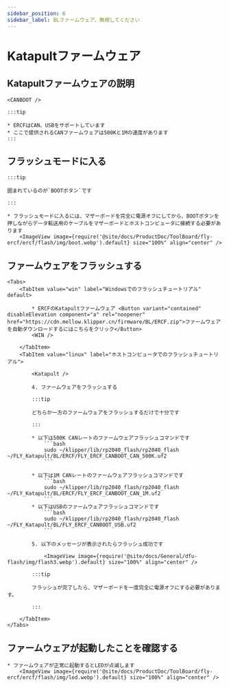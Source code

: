 ```yaml
---
sidebar_position: 6
sidebar_label: BLファームウェア、無視してください
---
```



# Katapultファームウェア

## Katapultファームウェアの説明

    <CANBOOT />

    :::tip

    * ERCFはCAN、USBをサポートしています
    * ここで提供されるCANファームウェアは500Kと1Mの速度があります
    :::

## フラッシュモードに入る

    :::tip

    囲まれているのが`BOOTボタン`です

    :::

    * フラッシュモードに入るには、マザーボードを完全に電源オフにしてから、BOOTボタンを押しながらデータ転送用のケーブルをマザーボードとホストコンピュータに接続する必要があります
        <ImageView image={require('@site/docs/ProductDoc/ToolBoard/fly-ercf/ercf/flash/img/boot.webp').default} size="100%" align="center" />

## ファームウェアをフラッシュする
    <Tabs>
        <TabItem value="win" label="Windowsでのフラッシュチュートリアル" default>
        
            * ERCFのKatapultファームウェア <Button variant="contained" disableElevation component="a" rel="noopener" href="https://cdn.mellow.klipper.cn/firmware/BL/ERCF.zip">ファームウェアを自動ダウンロードするにはこちらをクリック</Button>
            <WIN />
            
        </TabItem>
        <TabItem value="linux" label="ホストコンピュータでのフラッシュチュートリアル">
            
            <Katapult />

            4. ファームウェアをフラッシュする

            :::tip

            どちらか一方のファームウェアをフラッシュするだけで十分です

            :::

            * 以下は500K CANレートのファームウェアフラッシュコマンドです
                ```bash
                sudo ~/klipper/lib/rp2040_flash/rp2040_flash ~/FLY_Katapult/BL/ERCF/FLY_ERCF_CANBOOT_CAN_500K.uf2
                ```
                       
            * 以下は1M CANレートのファームウェアフラッシュコマンドです
                ```bash
                sudo ~/klipper/lib/rp2040_flash/rp2040_flash ~/FLY_Katapult/BL/ERCF/FLY_ERCF_CANBOOT_CAN_1M.uf2
                ```
            * 以下はUSBのファームウェアフラッシュコマンドです
                ```bash
                sudo ~/klipper/lib/rp2040_flash/rp2040_flash ~/FLY_Katapult/BL/FLY_ERCF_CANBOOT_USB.uf2
                ```

            5. 以下のメッセージが表示されたらフラッシュ成功です

                <ImageView image={require('@site/docs/General/dfu-flash/img/flash3.webp').default} size="100%" align="center" />

            :::tip

            フラッシュが完了したら、マザーボードを一度完全に電源オフにする必要があります。

            :::

        </TabItem>
    </Tabs>

## ファームウェアが起動したことを確認する

    * ファームウェアが正常に起動するとLEDが点滅します
        <ImageView image={require('@site/docs/ProductDoc/ToolBoard/fly-ercf/ercf/flash/img/led.webp').default} size="100%" align="center" />
